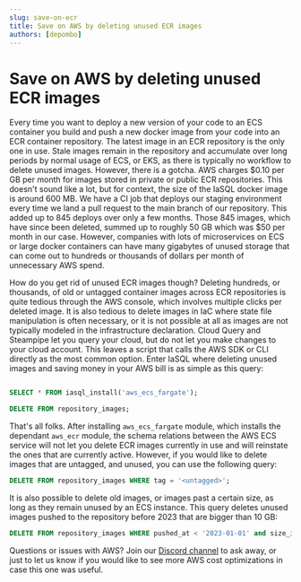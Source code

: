 ```yaml
---
slug: save-on-ecr
title: Save on AWS by deleting unused ECR images
authors: [depombo]
---
```


# Save on AWS by deleting unused ECR images

Every time you want to deploy a new version of your code to an ECS container you build and push a new docker image from your code into an ECR container repository. The latest image in an ECR repository is the only one in use. Stale images remain in the repository and accumulate over long periods by normal usage of ECS, or EKS, as there is typically no workflow to delete unused images. However, there is a gotcha. AWS charges $0.10 per GB per month for images stored in private or public ECR repositories. This doesn't sound like a lot, but for context, the size of the IaSQL docker image is around 600 MB. We have a CI job that deploys our staging environment every time we land a pull request to the main branch of our repository. This added up to 845 deploys over only a few months. Those 845 images, which have since been deleted, summed up to roughly 50 GB which was $50 per month in our case. However, companies with lots of microservices on ECS or large docker containers can have many gigabytes of unused storage that can come out to hundreds or thousands of dollars per month of unnecessary AWS spend.

How do you get rid of unused ECR images though? Deleting hundreds, or thousands, of old or untagged container images across ECR repositories is quite tedious through the AWS console, which involves multiple clicks per deleted image. It is also tedious to delete images in IaC where state file manipulation is often necessary, or it is not possible at all as images are not typically modeled in the infrastructure declaration. Cloud Query and Steampipe let you query your cloud, but do not let you make changes to your cloud account. This leaves a script that calls the AWS SDK or CLI directly as the most common option. Enter IaSQL where deleting unused images and saving money in your AWS bill is as simple as this query:

```sql TheButton[Delete unused ECR images]="Delete unused ECR images"

SELECT * FROM iasql_install('aws_ecs_fargate');

DELETE FROM repository_images;
```

That's all folks. After installing `aws_ecs_fargate` module, which installs the dependant `aws_ecr` module, the schema relations between the AWS ECS service will not let you delete ECR images currently in use and will reinstate the ones that are currently active. However, if you would like to delete images that are untagged, and unused, you can use the following query:

```sql
DELETE FROM repository_images WHERE tag = '<untagged>';
```

It is also possible to delete old images, or images past a certain size, as long as they remain unused by an ECS instance. This query deletes unused images pushed to the repository before 2023 that are bigger than 10 GB:

```sql
DELETE FROM repository_images WHERE pushed_at < '2023-01-01' and size_in_mb = 10000;
```

Questions or issues with AWS? Join our [Discord channel](https://discord.com/invite/machGGczea) to ask away, or just to let us know if you would like to see more AWS cost optimizations in case this one was useful.